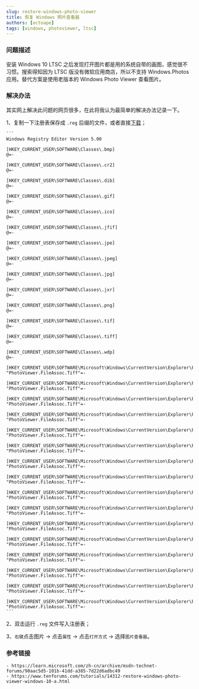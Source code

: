 ---
slug: restore-windows-photo-viewer
title: 恢复 Windows 照片查看器
authors: [octoape]
tags: [windows, photoviewer, ltsc]
---

### 问题描述

安装 Windows 10 LTSC 之后发现打开图片都是用的系统自带的画图，感觉很不习惯。搜索得知因为
LTSC 版没有微软应用商店，所以不支持 Windows.Photos 应用。替代方案是使用老版本的 Windows 
Photo Viewer 查看图片。

### 解决办法

其实网上解决此问题的网页很多，在此将我认为最简单的解决办法记录一下。

<!-- truncate -->

1、复制一下注册表保存成 `.reg` 后缀的文件，或者直接[下载](https://www.tenforums.com/attachments/tutorials/233056d1557269998-restore-windows-photo-viewer-windows-10-a-restore_windows_photo_viewer_current_user.reg)；
    
    ```
    Windows Registry Editor Version 5.00

    [HKEY_CURRENT_USER\SOFTWARE\Classes\.bmp]
    @=-

    [HKEY_CURRENT_USER\SOFTWARE\Classes\.cr2]
    @=-

    [HKEY_CURRENT_USER\SOFTWARE\Classes\.dib]
    @=-

    [HKEY_CURRENT_USER\SOFTWARE\Classes\.gif]
    @=-

    [HKEY_CURRENT_USER\SOFTWARE\Classes\.ico]
    @=-

    [HKEY_CURRENT_USER\SOFTWARE\Classes\.jfif]
    @=-

    [HKEY_CURRENT_USER\SOFTWARE\Classes\.jpe]
    @=-

    [HKEY_CURRENT_USER\SOFTWARE\Classes\.jpeg]
    @=-

    [HKEY_CURRENT_USER\SOFTWARE\Classes\.jpg]
    @=-

    [HKEY_CURRENT_USER\SOFTWARE\Classes\.jxr]
    @=-

    [HKEY_CURRENT_USER\SOFTWARE\Classes\.png]
    @=-

    [HKEY_CURRENT_USER\SOFTWARE\Classes\.tif]
    @=-

    [HKEY_CURRENT_USER\SOFTWARE\Classes\.tiff]
    @=-

    [HKEY_CURRENT_USER\SOFTWARE\Classes\.wdp]
    @=-

    [HKEY_CURRENT_USER\SOFTWARE\Microsoft\Windows\CurrentVersion\Explorer\FileExts\.bmp\OpenWithProgids]
    "PhotoViewer.FileAssoc.Tiff"=-

    [HKEY_CURRENT_USER\SOFTWARE\Microsoft\Windows\CurrentVersion\Explorer\FileExts\.cr2\OpenWithProgids]
    "PhotoViewer.FileAssoc.Tiff"=-

    [HKEY_CURRENT_USER\SOFTWARE\Microsoft\Windows\CurrentVersion\Explorer\FileExts\.dib\OpenWithProgids]
    "PhotoViewer.FileAssoc.Tiff"=-

    [HKEY_CURRENT_USER\SOFTWARE\Microsoft\Windows\CurrentVersion\Explorer\FileExts\.gif\OpenWithProgids]
    "PhotoViewer.FileAssoc.Tiff"=-

    [HKEY_CURRENT_USER\SOFTWARE\Microsoft\Windows\CurrentVersion\Explorer\FileExts\.ico\OpenWithProgids]
    "PhotoViewer.FileAssoc.Tiff"=-

    [HKEY_CURRENT_USER\SOFTWARE\Microsoft\Windows\CurrentVersion\Explorer\FileExts\.jpe\OpenWithProgids]
    "PhotoViewer.FileAssoc.Tiff"=-

    [HKEY_CURRENT_USER\SOFTWARE\Microsoft\Windows\CurrentVersion\Explorer\FileExts\.jpeg\OpenWithProgids]
    "PhotoViewer.FileAssoc.Tiff"=-

    [HKEY_CURRENT_USER\SOFTWARE\Microsoft\Windows\CurrentVersion\Explorer\FileExts\.bmp\OpenWithProgids]
    "PhotoViewer.FileAssoc.Tiff"=-

    [HKEY_CURRENT_USER\SOFTWARE\Microsoft\Windows\CurrentVersion\Explorer\FileExts\.jfif\OpenWithProgids]
    "PhotoViewer.FileAssoc.Tiff"=-

    [HKEY_CURRENT_USER\SOFTWARE\Microsoft\Windows\CurrentVersion\Explorer\FileExts\.jpeg\OpenWithProgids]
    "PhotoViewer.FileAssoc.Tiff"=-

    [HKEY_CURRENT_USER\SOFTWARE\Microsoft\Windows\CurrentVersion\Explorer\FileExts\.jpg\OpenWithProgids]
    "PhotoViewer.FileAssoc.Tiff"=-

    [HKEY_CURRENT_USER\SOFTWARE\Microsoft\Windows\CurrentVersion\Explorer\FileExts\.jxr\OpenWithProgids]
    "PhotoViewer.FileAssoc.Tiff"=-

    [HKEY_CURRENT_USER\SOFTWARE\Microsoft\Windows\CurrentVersion\Explorer\FileExts\.png\OpenWithProgids]
    "PhotoViewer.FileAssoc.Tiff"=-

    [HKEY_CURRENT_USER\SOFTWARE\Microsoft\Windows\CurrentVersion\Explorer\FileExts\.tif\OpenWithProgids]
    "PhotoViewer.FileAssoc.Tiff"=-

    [HKEY_CURRENT_USER\SOFTWARE\Microsoft\Windows\CurrentVersion\Explorer\FileExts\.tiff\OpenWithProgids]
    "PhotoViewer.FileAssoc.Tiff"=-

    [HKEY_CURRENT_USER\SOFTWARE\Microsoft\Windows\CurrentVersion\Explorer\FileExts\.wdp\OpenWithProgids]
    "PhotoViewer.FileAssoc.Tiff"=-
    ```

2、双击运行 `.reg` 文件写入注册表；

3、`右键`点击图片 -> 点击`属性` -> 点击`打开方式` -> 选择`图片查看器`。

### 参考链接

    - https://learn.microsoft.com/zh-cn/archive/msdn-technet-forums/90aac5d5-101b-41dd-a385-7d22d6adbc49
    - https://www.tenforums.com/tutorials/14312-restore-windows-photo-viewer-windows-10-a.html
